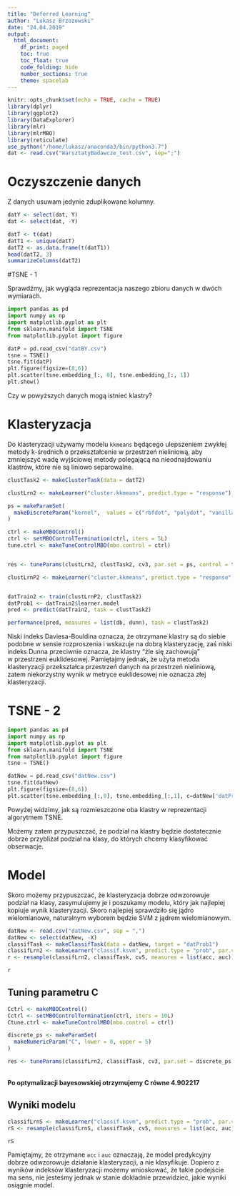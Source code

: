 ```yaml
---
title: "Deferred Learning"
author: "Lukasz Brzozowski"
date: "24.04.2019"
output:
  html_document:
    df_print: paged
    toc: true
    toc_float: true
    code_folding: hide
    number_sections: true
    theme: spacelab
---
```


```r
knitr::opts_chunk$set(echo = TRUE, cache = TRUE)
library(dplyr)
library(ggplot2)
library(DataExplorer)
library(mlr)
library(mlrMBO)
library(reticulate)
use_python("/home/lukasz/anaconda3/bin/python3.7")
dat <- read.csv("WarsztatyBadawcze_test.csv", sep=";")
```

# Oczyszczenie danych

Z danych usuwam jedynie zduplikowane kolumny.

```r
datY <- select(dat, Y)
dat <- select(dat, -Y)

datT <- t(dat)
datT1 <- unique(datT)
datT2 <- as.data.frame(t(datT1))
head(datT2, 3)
summarizeColumns(datT2)
```

#TSNE - 1

Sprawdźmy, jak wygląda reprezentacja naszego zbioru danych w dwóch wymiarach.

```python
import pandas as pd
import numpy as np
import matplotlib.pyplot as plt
from sklearn.manifold import TSNE
from matplotlib.pyplot import figure

datP = pd.read_csv("datBY.csv")
tsne = TSNE()
tsne.fit(datP)
plt.figure(figsize=(8,6))
plt.scatter(tsne.embedding_[:, 0], tsne.embedding_[:, 1])
plt.show()
```

Czy w powyższych danych mogą istnieć klastry?

# Klasteryzacja

Do klasteryzacji używamy modelu `kkmeans` będącego ulepszeniem zwykłej metody k-średnich o&nbsp;przekształcenie w przestrzeń nieliniową, aby zmniejszyć wadę wyjściowej metody polegającą na nieodnajdowaniu klastrów, które nie są liniowo separowalne.
```r
clustTask2 <- makeClusterTask(data = datT2)

clustLrn2 <- makeLearner("cluster.kkmeans", predict.type = "response")

ps = makeParamSet(
  makeDiscreteParam("kernel",  values = c("rbfdot", "polydot", "vanilladot"))
)

ctrl <- makeMBOControl()
ctrl <- setMBOControlTermination(ctrl, iters = 5L)
tune.ctrl <- makeTuneControlMBO(mbo.control = ctrl)


res <- tuneParams(clustLrn2, clustTask2, cv3, par.set = ps, control = tune.ctrl, measures = db)
```
```r
clustLrnP2 <- makeLearner("cluster.kkmeans", predict.type = "response", par.vals = list(kernel = res$x$kernel))


datTrain2 <- train(clustLrnP2, clustTask2)
datProb1 <- datTrain2$learner.model
pred <- predict(datTrain2, task = clustTask2)
```
```r
performance(pred, measures = list(db, dunn), task = clustTask2)
```

Niski indeks Daviesa-Bouldina oznacza, że otrzymane klastry są do siebie podobne w sensie rozproszenia i&nbsp;wskazuje na dobrą klasteryzację, zaś niski indeks Dunna przeciwnie oznacza, że klastry "źle się zachowują" w&nbsp;przestrzeni euklidesowej. Pamiętajmy jednak, że użyta metoda klasteryzacji przekształca przestrzeń danych na przestrzeń nieliniową, zatem niekorzystny wynik w metryce euklidesowej nie oznacza złej klasteryzacji.

# TSNE - 2
```python
import pandas as pd
import numpy as np
import matplotlib.pyplot as plt
from sklearn.manifold import TSNE
from matplotlib.pyplot import figure
tsne = TSNE()

datNew = pd.read_csv("datNew.csv")
tsne.fit(datNew)
plt.figure(figsize=(8,6))
plt.scatter(tsne.embedding_[:,0], tsne.embedding_[:,1], c=datNew['datProb1'])
```

Powyżej widzimy, jak są rozmieszczone oba klastry w reprezentacji algorytmem TSNE.

Możemy zatem przypuszczać, że podział na klastry będzie dostatecznie dobrze przybliżał podział na klasy, do&nbsp;których chcemy klasyfikować obserwacje.

# Model

Skoro możemy przypuszczać, że klasteryzacja dobrze odwzorowuje podział na klasy, zasymulujemy je i&nbsp;poszukamy modelu, który jak najlepiej kopiuje wynik klasteryzacji. Skoro najlepiej sprawdziło się jądro wielomianowe, naturalnym wyborem będzie SVM z jądrem wielomianowym.

```r
datNew <- read.csv("datNew.csv", sep = ",")
datNew <- select(datNew, -X)
classifTask <- makeClassifTask(data = datNew, target = "datProb1")
classifLrn2 <- makeLearner("classif.ksvm", predict.type = "prob", par.vals = list(kernel = "polydot"))
r <- resample(classifLrn2, classifTask, cv5, measures = list(acc, auc))
```
```r
r
```

## Tuning parametru C
```r
Cctrl <- makeMBOControl()
Cctrl <- setMBOControlTermination(ctrl, iters = 10L)
Ctune.ctrl <- makeTuneControlMBO(mbo.control = ctrl)

discrete_ps <- makeParamSet(
  makeNumericParam("C", lower = 0, upper = 5)
)

res <- tuneParams(classifLrn2, classifTask, cv3, par.set = discrete_ps, control = tune.ctrl, measures = auc)
```

 <br> **Po optymalizacji bayesowskiej otrzymujemy C równe 4.902217** </br>

## Wyniki modelu

```r
classifLrnS <- makeLearner("classif.ksvm", predict.type = "prob", par.vals = list(kernel = "polydot", C = 4.902217))
rS <- resample(classifLrnS, classifTask, cv5, measures = list(acc, auc))
```
```r
rS
```

Pamiętajmy, że otrzymane `acc` i `auc` oznaczają, że model predykcyjny dobrze odwzorowuje działanie klasteryzacji, a nie klasyfikuje. Dopiero z wyników indeksów klasteryzacji możemy wnioskować, że takie podejście ma sens, nie jesteśmy jednak w stanie dokładnie przewidzieć, jakie wyniki osiągnie model.


